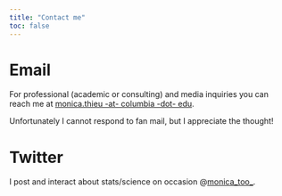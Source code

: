 ```yaml
---
title: "Contact me"
toc: false
---
```


# Email

For professional (academic or consulting) and media inquiries you can reach me at [monica.thieu -at- columbia -dot- edu](mailto:monica.thieu@columbia.edu).

Unfortunately I cannot respond to fan mail, but I appreciate the thought!

# Twitter

I post and interact about stats/science on occasion @[monica_too_](https://twitter.com/monica_too_).
